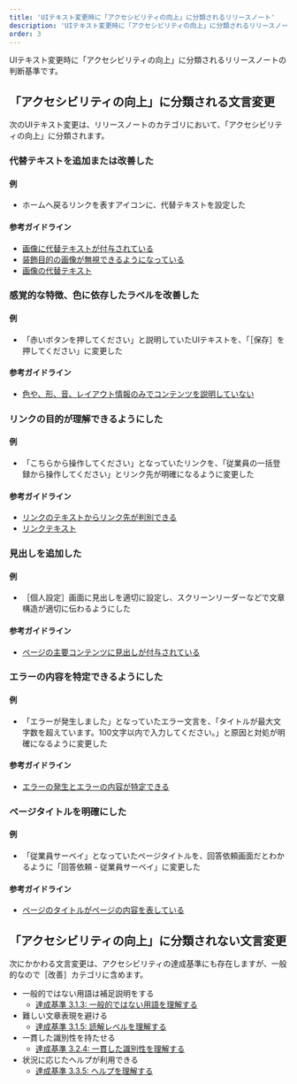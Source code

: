 ```yaml
---
title: 'UIテキスト変更時に「アクセシビリティの向上」に分類されるリリースノート'
description: 'UIテキスト変更時に「アクセシビリティの向上」に分類されるリリースノートの判断基準です。'
order: 3
---
```


UIテキスト変更時に「アクセシビリティの向上」に分類されるリリースノートの判断基準です。

## 「アクセシビリティの向上」に分類される文言変更

次のUIテキスト変更は、リリースノートのカテゴリにおいて、「アクセシビリティの向上」に分類されます。

### 代替テキストを追加または改善した

#### 例

- ホームへ戻るリンクを表すアイコンに、代替テキストを設定した

#### 参考ガイドライン

- [画像に代替テキストが付与されている](/accessibility/check-list/alternative-text/)
- [装飾目的の画像が無視できるようになっている](/accessibility/check-list/decorative-image/)
- [画像の代替テキスト](/accessibility/alternative-text/)

### 感覚的な特徴、色に依存したラベルを改善した

#### 例

- 「赤いボタンを押してください」と説明していたUIテキストを、「［保存］を押してください」に変更した

#### 参考ガイドライン

- [色や、形、音、レイアウト情報のみでコンテンツを説明していない](/accessibility/check-list/sensory-characteristics/)

### リンクの目的が理解できるようにした

#### 例

- 「こちらから操作してください」となっていたリンクを、「従業員の一括登録から操作してください」とリンク先が明確になるように変更した

#### 参考ガイドライン

- [リンクのテキストからリンク先が判別できる](/accessibility/check-list/link-text/)
- [リンクテキスト](/accessibility/link-text/)

### 見出しを追加した

#### 例

- ［個人設定］画面に見出しを適切に設定し、スクリーンリーダーなどで文章構造が適切に伝わるようにした

#### 参考ガイドライン

- [ページの主要コンテンツに見出しが付与されている](/accessibility/check-list/heading/)

### エラーの内容を特定できるようにした

#### 例

- 「エラーが発生しました」となっていたエラー文言を、「タイトルが最大文字数を超えています。100文字以内で入力してください。」と原因と対処が明確になるように変更した

#### 参考ガイドライン

- [エラーの発生とエラーの内容が特定できる](/accessibility/check-list/error/)

### ページタイトルを明確にした

#### 例

- 「従業員サーベイ」となっていたページタイトルを、回答依頼画面だとわかるように「回答依頼 - 従業員サーベイ」に変更した

#### 参考ガイドライン

- [ページのタイトルがページの内容を表している](/accessibility/check-list/title/)

## 「アクセシビリティの向上」に分類されない文言変更

次にかかわる文言変更は、アクセシビリティの達成基準にも存在しますが、一般的なので［改善］カテゴリに含めます。

- 一般的ではない用語は補足説明をする
  - [達成基準 3.1.3: 一般的ではない用語を理解する](https://waic.jp/translations/WCAG21/Understanding/unusual-words.html)
- 難しい文章表現を避ける
  - [達成基準 3.1.5: 読解レベルを理解する](https://waic.jp/translations/WCAG21/Understanding/reading-level.html)
- 一貫した識別性を持たせる
  - [達成基準 3.2.4: 一貫した識別性を理解する](https://waic.jp/translations/WCAG21/Understanding/consistent-identification.html)
- 状況に応じたヘルプが利用できる
  - [達成基準 3.3.5: ヘルプを理解する](https://waic.jp/translations/WCAG21/Understanding/help.html)
